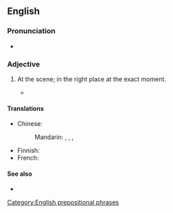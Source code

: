 {{also|on the spot}}
==English==

===Pronunciation===
* {{audio|en|En-au-on-the-spot.ogg|Audio (AU)}}

===Adjective===
{{en-adj|-}}

# {{lb|en|idiomatic}} At the scene; in the right place at the exact moment.
#: {{ux|en|Now, over to our man in Tokyo for an '''on-the-spot''' report.}}
#* {{quote-journal|en|year=1961|month=May|title=Talking of Trains: E.R. Man for Marylebone|journal=Trains Illustrated|page=259|text=The L.M.R. is building up this new district organisation to ensure '''on-the-spot''' attention to the Marylebone suburban services, of which dieselisation with multiple-units has made a tentative beginning.}}

====Translations====
{{trans-top|at the scene}}
* Chinese:
*: Mandarin: {{t|cmn|[[現場]][[的]]}}, {{t|cmn|[[现场]][[的]]|tr=xiànchǎng de}}, {{t|cmn|[[當場]][[的]]}}, {{t|cmn|[[当场]][[的]]|tr=dāngchǎng de}}
{{trans-mid}}
* Finnish: {{t+|fi|paikan päällä}} {{qualifier|adverb}}
* French: {{t-needed|fr}}
{{trans-bottom}}

====See also====
* {{l|en|spot-on}}

[[Category:English prepositional phrases]]